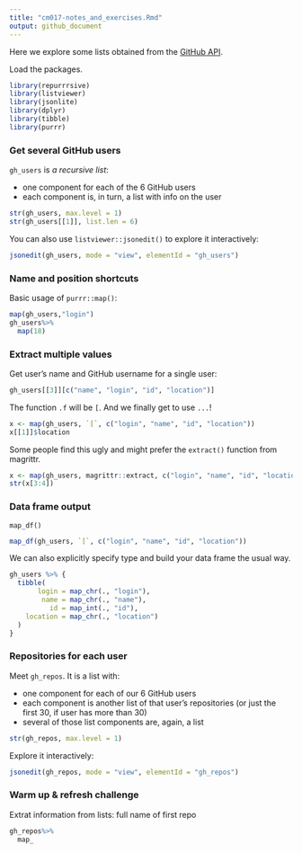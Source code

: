 ```yaml
---
title: "cm017-notes_and_exercises.Rmd"
output: github_document
---
```


Here we explore some lists obtained from the [GitHub API](https://developer.github.com/v3/). 

Load the packages.

```r
library(repurrrsive)
library(listviewer)
library(jsonlite)
library(dplyr)
library(tibble)
library(purrr)
```

### Get several GitHub users

`gh_users` is *a recursive list*:

  * one component for each of the 6 GitHub users
  * each component is, in turn, a list with info on the user

```r
str(gh_users, max.level = 1)
str(gh_users[[1]], list.len = 6)
```

You can also use `listviewer::jsonedit()` to explore it interactively:

```r
jsonedit(gh_users, mode = "view", elementId = "gh_users")
```


### Name and position shortcuts

Basic usage of `purrr::map()`:

```r
map(gh_users,"login")
gh_users%>%
  map(18)
```


### Extract multiple values

Get user's name and GitHub username for a single user:

```r
gh_users[[3]][c("name", "login", "id", "location")]
```

The function `.f` will be `[`. And we finally get to use `...`! 

```r
x <- map(gh_users, `[`, c("login", "name", "id", "location"))
x[[1]]$location
```

Some people find this ugly and might prefer the `extract()` function from magrittr.

```r
x <- map(gh_users, magrittr::extract, c("login", "name", "id", "location"))
str(x[3:4])
```


### Data frame output

`map_df()`

```r
map_df(gh_users, `[`, c("login", "name", "id", "location"))
```

We can also explicitly specify type and build your data frame the usual way.

```r
gh_users %>% {
  tibble(
       login = map_chr(., "login"),
        name = map_chr(., "name"),
          id = map_int(., "id"),
    location = map_chr(., "location")
  )
}
```


### Repositories for each user

Meet `gh_repos`. It is a list with:

  * one component for each of our 6 GitHub users
  * each component is another list of that user's repositories (or just the first 30, if user has more than 30)
  * several of those list components are, again, a list

```r
str(gh_repos, max.level = 1)
```

Explore it interactively:

```r
jsonedit(gh_repos, mode = "view", elementId = "gh_repos")
```

### Warm up & refresh challenge
Extrat information from lists: full name of first repo

```r
gh_repos%>%
  map_
```


